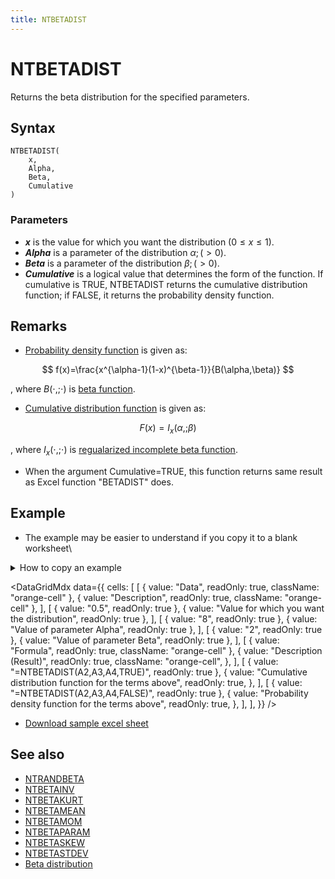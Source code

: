 ```yaml
---
title: NTBETADIST
---
```



# NTBETADIST

Returns the beta distribution for the specified parameters.

## Syntax

```excel
NTBETADIST(
    x,
    Alpha,
    Beta,
    Cumulative
)
```

### Parameters

- **_x_** is the value for which you want the distribution ($0\leq x\leq 1$).
- **_Alpha_** is a parameter of the distribution $\alpha;(>0)$.
- **_Beta_** is a parameter of the distribution $\beta;(>0)$.
- **_Cumulative_** is a logical value that determines the form of the function. If cumulative is TRUE, NTBETADIST returns the cumulative distribution function; if FALSE, it returns the probability density function.

## Remarks

- [Probability density function](https://www.ntrand.com/glossary/#local_probability) is given as:

$$
  f(x)=\frac{x^{\alpha-1}(1-x)^{\beta-1}}{B(\alpha,\beta)}
$$

, where $B(\cdot,;\cdot)$ is [beta function](https://www.ntrand.com/glossary/#local_Beta).

- [Cumulative distribution function](https://www.ntrand.com/glossary/#local_cumulative) is given as:

$$
  F(x)=I_{x}(\alpha,;\beta)
$$

, where $I_x(\cdot,;\cdot)$ is [regualarized incomplete beta function](https://www.ntrand.com/glossary/#local_Regularized_incomplete_beta).

- When the argument Cumulative=TRUE, this function returns same result as Excel function "BETADIST" does.

## Example

- The example may be easier to understand if you copy it to a blank worksheet\

<details>
  <summary>How to copy an example</summary>

1.  Create a blank workbook or worksheet.
2.  Select the example in the Help topic.

    **Note**  Do not select the row or column headers.

    ![Selecting an example from Help](./../../assets/functions/HowToCopy.png)

    Selecting an example from Help

3.  Press CTRL+C.
4.  In the worksheet, select cell A1, and press CTRL+V.
5.  To switch between viewing the results and viewing the formulas that return the results, press CTRL+` (grave accent), or on the **Tools** menu, point to **Formula Auditing**, and then click **Formula Auditing Mode**.

</details>

<DataGridMdx
  data={{
    cells: [
      [
        { value: "Data", readOnly: true, className: "orange-cell" },
        { value: "Description", readOnly: true, className: "orange-cell" },
      ],
      [
        { value: "0.5", readOnly: true },
        { value: "Value for which you want the distribution", readOnly: true },
      ],
      [
        { value: "8", readOnly: true },
        { value: "Value of parameter Alpha", readOnly: true },
      ],
      [
        { value: "2", readOnly: true },
        { value: "Value of parameter Beta", readOnly: true },
      ],
      [
        { value: "Formula", readOnly: true, className: "orange-cell" },
        {
          value: "Description (Result)",
          readOnly: true,
          className: "orange-cell",
        },
      ],
      [
        { value: "=NTBETADIST(A2,A3,A4,TRUE)", readOnly: true },
        {
          value: "Cumulative distribution function for the terms above",
          readOnly: true,
        },
      ],
      [
        { value: "=NTBETADIST(A2,A3,A4,FALSE)", readOnly: true },
        {
          value: "Probability density function for the terms above",
          readOnly: true,
        },
      ],
    ],
  }}
/>

- [Download sample excel sheet](https://www.ntrand.com/files/NtRand2.zip "Downloading Sample")

## See also

- [NTRANDBETA](https://www.ntrand.com/ntrandbeta/)
- [NTBETAINV](https://www.ntrand.com/ntbetainv/)
- [NTBETAKURT](https://www.ntrand.com/ntbetakurt/)
- [NTBETAMEAN](https://www.ntrand.com/ntbetamean/)
- [NTBETAMOM](https://www.ntrand.com/ntbetamom/)
- [NTBETAPARAM](https://www.ntrand.com/ntbetaparam/)
- [NTBETASKEW](https://www.ntrand.com/ntbetaskew/)
- [NTBETASTDEV](https://www.ntrand.com/ntbetastdev/)
- [Beta distribution](https://www.ntrand.com/beta-distribution/)
